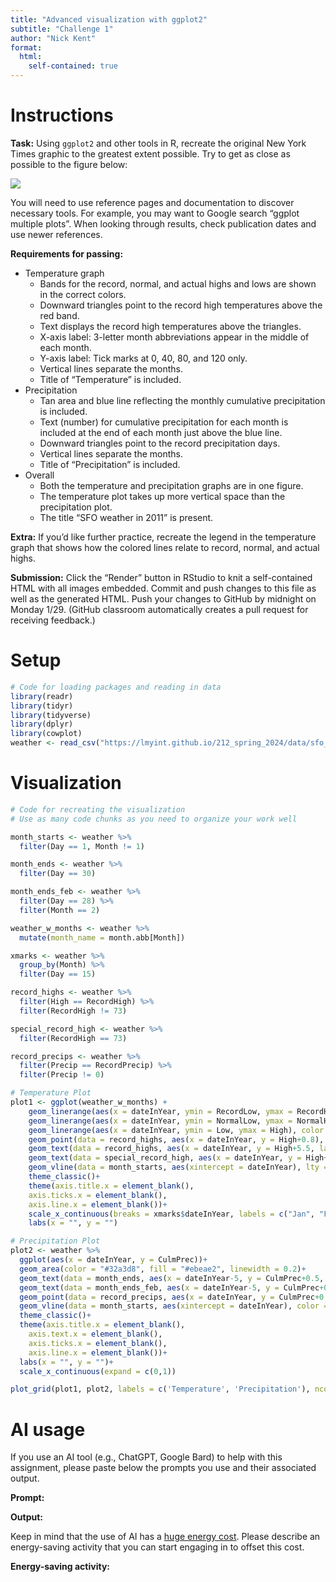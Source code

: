 ```yaml
---
title: "Advanced visualization with ggplot2"
subtitle: "Challenge 1"
author: "Nick Kent"
format: 
  html:
    self-contained: true
---
```


# Instructions

**Task:** Using `ggplot2` and other tools in R, recreate the original New York Times graphic to the greatest extent possible. Try to get as close as possible to the figure below:

![](https://lmyint.github.io/212_spring_2024/images/hw1_goal.png){width=600, fig-align="center"}

You will need to use reference pages and documentation to discover necessary tools. For example, you may want to Google search "ggplot multiple plots". When looking through results, check publication dates and use newer references.

**Requirements for passing:**

- Temperature graph
    - Bands for the record, normal, and actual highs and lows are shown in the correct colors.
    - Downward triangles point to the record high temperatures above the red band.
    - Text displays the record high temperatures above the triangles.
    - X-axis label: 3-letter month abbreviations appear in the middle of each month.
    - Y-axis label: Tick marks at 0, 40, 80, and 120 only.
    - Vertical lines separate the months.
    - Title of "Temperature" is included.
- Precipitation
    - Tan area and blue line reflecting the monthly cumulative precipitation is included.
    - Text (number) for cumulative precipitation for each month is included at the end of each month just above the blue line.
    - Downward triangles point to the record precipitation days.
    - Vertical lines separate the months.
    - Title of "Precipitation" is included.
- Overall
    - Both the temperature and precipitation graphs are in one figure.
    - The temperature plot takes up more vertical space than the precipitation plot.
    - The title "SFO weather in 2011" is present.

**Extra:** If you'd like further practice, recreate the legend in the temperature graph that shows how the colored lines relate to record, normal, and actual highs.

**Submission:** Click the "Render" button in RStudio to knit a self-contained HTML with all images embedded. Commit and push changes to this file as well as the generated HTML. Push your changes to GitHub by midnight on Monday 1/29. (GitHub classroom automatically creates a pull request for receiving feedback.)



# Setup

```r
# Code for loading packages and reading in data
library(readr)
library(tidyr)
library(tidyverse)
library(dplyr)
library(cowplot) 
weather <- read_csv("https://lmyint.github.io/212_spring_2024/data/sfo_weather.csv")
```

# Visualization

```r
# Code for recreating the visualization
# Use as many code chunks as you need to organize your work well

month_starts <- weather %>% 
  filter(Day == 1, Month != 1)

month_ends <- weather %>% 
  filter(Day == 30)

month_ends_feb <- weather %>% 
  filter(Day == 28) %>% 
  filter(Month == 2)

weather_w_months <- weather %>% 
  mutate(month_name = month.abb[Month])

xmarks <- weather %>% 
  group_by(Month) %>% 
  filter(Day == 15)

record_highs <- weather %>% 
  filter(High == RecordHigh) %>% 
  filter(RecordHigh != 73)

special_record_high <- weather %>% 
  filter(RecordHigh == 73)

record_precips <- weather %>% 
  filter(Precip == RecordPrecip) %>% 
  filter(Precip != 0)
```

```r
# Temperature Plot
plot1 <- ggplot(weather_w_months) +
    geom_linerange(aes(x = dateInYear, ymin = RecordLow, ymax = RecordHigh), color = "#ecebe3", linewidth = 1.5) +
    geom_linerange(aes(x = dateInYear, ymin = NormalLow, ymax = NormalHigh), color = "#C8B8BA", linewidth = 1.5) +
    geom_linerange(aes(x = dateInYear, ymin = Low, ymax = High), color = "#A90248", linewidth = 1.5) +
    geom_point(data = record_highs, aes(x = dateInYear, y = High+0.8), shape = 25, fill = "black")+
    geom_text(data = record_highs, aes(x = dateInYear, y = High+5.5, label = RecordText), size = 2)+
    geom_text(data = special_record_high, aes(x = dateInYear, y = High+11, label = RecordText), size = 2)+
    geom_vline(data = month_starts, aes(xintercept = dateInYear), lty = "dashed", color = "#b2b2b2", linewidth = 0.3)+
    theme_classic()+
    theme(axis.title.x = element_blank(),
    axis.ticks.x = element_blank(),
    axis.line.x = element_blank())+
    scale_x_continuous(breaks = xmarks$dateInYear, labels = c("Jan", "Feb", "Mar", "Apr", "May", "Jun", "Jul", "Aug", "Sep", "Oct", "Nov", "Dec"), expand=c(0,1))+
    labs(x = "", y = "")
```

```r
# Precipitation Plot
plot2 <- weather %>% 
  ggplot(aes(x = dateInYear, y = CulmPrec))+
  geom_area(color = "#32a3d8", fill = "#ebeae2", linewidth = 0.2)+
  geom_text(data = month_ends, aes(x = dateInYear-5, y = CulmPrec+0.5, label = CulmPrec), size = 3)+
  geom_text(data = month_ends_feb, aes(x = dateInYear-5, y = CulmPrec+0.5, label = CulmPrec), size = 3)+
  geom_point(data = record_precips, aes(x = dateInYear, y = CulmPrec+0.2), shape = 25, fill = "black")+
  geom_vline(data = month_starts, aes(xintercept = dateInYear), color = "#ebeae2", linewidth = 0.3)+
  theme_classic()+
  theme(axis.title.x = element_blank(),
    axis.text.x = element_blank(),
    axis.ticks.x = element_blank(),
    axis.line.x = element_blank())+
  labs(x = "", y = "")+
  scale_x_continuous(expand = c(0,1))
```

```r
plot_grid(plot1, plot2, labels = c('Temperature', 'Precipitation'), ncol = 1, rel_heights = c(2,1), align = "v", label_size = 10, hjust = -0.7)
```


# AI usage

If you use an AI tool (e.g., ChatGPT, Google Bard) to help with this assignment, please paste below the prompts you use and their associated output.

**Prompt:**

**Output:**

Keep in mind that the use of AI has a [huge energy cost](https://lmyint.github.io/212_spring_2024/syllabus.html#artificial-intelligence-ai-use). Please describe an energy-saving activity that you can start engaging in to offset this cost.

**Energy-saving activity:** 

